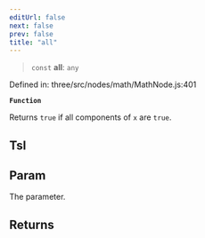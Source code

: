 ```yaml
---
editUrl: false
next: false
prev: false
title: "all"
---
```


> `const` **all**: `any`

Defined in: three/src/nodes/math/MathNode.js:401

**`Function`**

Returns `true` if all components of `x` are `true`.

## Tsl

## Param

The parameter.

## Returns
